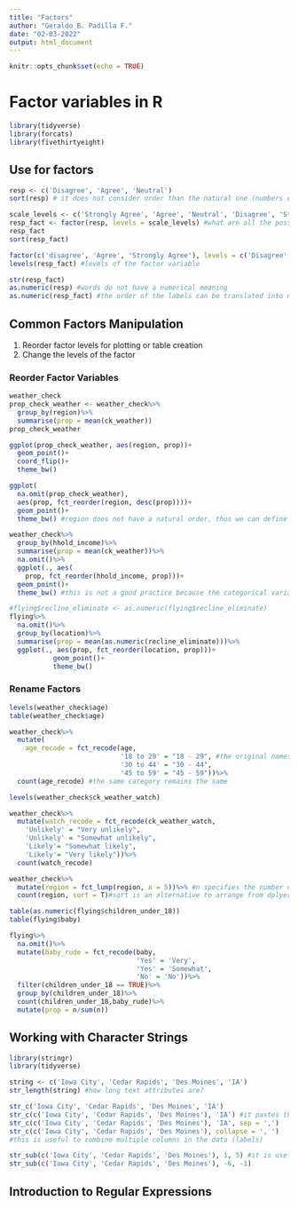 ```yaml
---
title: "Factors"
author: "Geraldo B. Padilla F."
date: "02-03-2022"
output: html_document
---
```


```r
knitr::opts_chunk$set(echo = TRUE)
```

# Factor variables in R

```r
library(tidyverse)
library(forcats)
library(fivethirtyeight)
```

## Use for factors
```r
resp <- c('Disagree', 'Agree', 'Neutral')
sort(resp) # it does not consider order than the natural one (numbers or letters)

scale_levels <- c('Strongly Agree', 'Agree', 'Neutral', 'Disagree', 'Strongly Disagree')
resp_fact <- factor(resp, levels = scale_levels) #what are all the possibles values this variable can take?
resp_fact
sort(resp_fact)

factor(c('disagree', 'Agree', 'Strongly Agree'), levels = c('Disagree', 'Agree', 'Strongly Agree'))
levels(resp_fact) #levels of the factor variable

str(resp_fact)
as.numeric(resp) #words do not have a numerical meaning
as.numeric(resp_fact) #the order of the labels can be translated into numbers
```

## Common Factors Manipulation
1. Reorder factor levels for plotting or table creation
2. Change the levels of the factor

### Reorder Factor Variables
```r
weather_check
prop_check_weather <- weather_check%>%
  group_by(region)%>%
  summarise(prop = mean(ck_weather))
prop_check_weather

ggplot(prop_check_weather, aes(region, prop))+
  geom_point()+
  coord_flip()+
  theme_bw()

ggplot(
  na.omit(prop_check_weather),
  aes(prop, fct_reorder(region, desc(prop))))+
  geom_point()+
  theme_bw() #region does not have a natural order, thus we can define an order based on prop.

weather_check%>%
  group_by(hhold_income)%>%
  summarise(prop = mean(ck_weather))%>%
  na.omit()%>%
  ggplot(., aes(
    prop, fct_reorder(hhold_income, prop)))+
  geom_point()+
  theme_bw() #this is not a good practice because the categorical variable has a natural order.

#flying$recline_eliminate <- as.numeric(flying$recline_eliminate)
flying%>%
  na.omit()%>%
  group_by(location)%>%
  summarise(prop = mean(as.numeric(recline_eliminate)))%>%
  ggplot(., aes(prop, fct_reorder(location, prop)))+
           geom_point()+
           theme_bw()
```

### Rename Factors

```r
levels(weather_check$age)
table(weather_check$age)

weather_check%>%
  mutate(
    age_recode = fct_recode(age,
                            '18 to 29' = "18 - 29", #the original names have to be the same
                            '30 to 44' = "30 - 44", 
                            '45 to 59' = "45 - 59"))%>%
  count(age_recode) #the same category remains the same

levels(weather_check$ck_weather_watch)

weather_check%>%
  mutate(watch_recode = fct_recode(ck_weather_watch,
    'Unlikely' = "Very unlikely",
    'Unlikely' = "Somewhat unlikely",
    'Likely'= "Somewhat likely",
    'Likely'= "Very likely"))%>%
  count(watch_recode)

weather_check%>%
  mutate(region = fct_lump(region, n = 5))%>% #n specifies the number of unique categories. The rest will be lumped into a Other category
  count(region, sort = T)#sort is an alternative to arrange from dplyer

table(as.numeric(flying$children_under_18))
table(flying$baby)

flying%>%
  na.omit()%>%
  mutate(baby_rude = fct_recode(baby, 
                                'Yes' = 'Very',
                                'Yes' = 'Somewhat',
                                'No' = 'No'))%>%
  filter(children_under_18 == TRUE)%>%
  group_by(children_under_18)%>%
  count(children_under_18,baby_rude)%>%
  mutate(prop = n/sum(n))
```

## Working with Character Strings
```r
library(stringr)
library(tidyverse)
```

```r
string <- c('Iowa City', 'Cedar Rapids', 'Des Moines', 'IA')
str_length(string) #how long text attributes are?

str_c('Iowa City', 'Cedar Rapids', 'Des Moines', 'IA')
str_c(c('Iowa City', 'Cedar Rapids', 'Des Moines'), 'IA') #it pastes the last label to each of the concatenated labels
str_c(c('Iowa City', 'Cedar Rapids', 'Des Moines'), 'IA', sep = ',')
str_c(c('Iowa City', 'Cedar Rapids', 'Des Moines'), collapse = ', ')
#this is useful to combine multiple columns in the data (labels)

str_sub(c('Iowa City', 'Cedar Rapids', 'Des Moines'), 1, 5) #it is useful for subsetting strings by location. Numbers represents: take from this up to this.
str_sub(c('Iowa City', 'Cedar Rapids', 'Des Moines'), -6, -1)
```

## Introduction to Regular Expressions